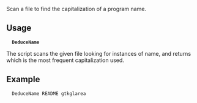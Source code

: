 Scan a file to find the capitalization of a program name.

==Usage==
   '''DeduceName''' <file> <name>

The script scans the given file looking for instances of name, and returns which is the most frequent capitalization used.
==Example==
   DeduceName README gtkglarea

{{Scripts}}
